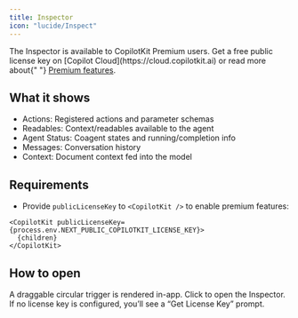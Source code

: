 ```yaml
---
title: Inspector
icon: "lucide/Inspect"
---
```


<Callout type="info" title="Premium feature">
  The Inspector is available to CopilotKit Premium users. Get a free public
  license key on [Copilot Cloud](https://cloud.copilotkit.ai) or read more about{" "}
  <a href="/premium/overview">Premium features</a>.
</Callout>

## What it shows

- Actions: Registered actions and parameter schemas
- Readables: Context/readables available to the agent
- Agent Status: Coagent states and running/completion info
- Messages: Conversation history
- Context: Document context fed into the model

## Requirements

- Provide `publicLicenseKey` to `<CopilotKit />` to enable premium features:

```tsx
<CopilotKit publicLicenseKey={process.env.NEXT_PUBLIC_COPILOTKIT_LICENSE_KEY}>
  {children}
</CopilotKit>
```

## How to open

A draggable circular trigger is rendered in-app. Click to open the Inspector.
If no license key is configured, you’ll see a “Get License Key” prompt.
